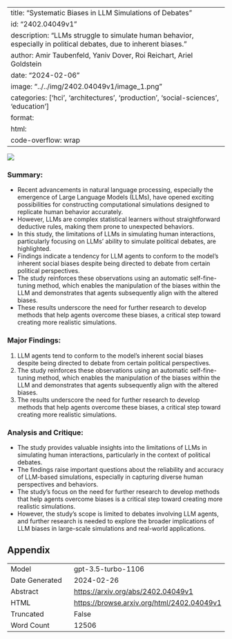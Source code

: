 
---
title: "Systematic Biases in LLM Simulations of Debates"
id: "2402.04049v1"
description: "LLMs struggle to simulate human behavior, especially in political debates, due to inherent biases."
author: Amir Taubenfeld, Yaniv Dover, Roi Reichart, Ariel Goldstein
date: "2024-02-06"
image: "../../img/2402.04049v1/image_1.png"
categories: ['hci', 'architectures', 'production', 'social-sciences', 'education']
format:
  html:
    code-overflow: wrap
---

![](../../img/2402.04049v1/image_1.png)

### Summary:
- Recent advancements in natural language processing, especially the emergence of Large Language Models (LLMs), have opened exciting possibilities for constructing computational simulations designed to replicate human behavior accurately.
- However, LLMs are complex statistical learners without straightforward deductive rules, making them prone to unexpected behaviors.
- In this study, the limitations of LLMs in simulating human interactions, particularly focusing on LLMs’ ability to simulate political debates, are highlighted.
- Findings indicate a tendency for LLM agents to conform to the model’s inherent social biases despite being directed to debate from certain political perspectives.
- The study reinforces these observations using an automatic self-fine-tuning method, which enables the manipulation of the biases within the LLM and demonstrates that agents subsequently align with the altered biases.
- These results underscore the need for further research to develop methods that help agents overcome these biases, a critical step toward creating more realistic simulations.

### Major Findings:
1. LLM agents tend to conform to the model’s inherent social biases despite being directed to debate from certain political perspectives.
2. The study reinforces these observations using an automatic self-fine-tuning method, which enables the manipulation of the biases within the LLM and demonstrates that agents subsequently align with the altered biases.
3. The results underscore the need for further research to develop methods that help agents overcome these biases, a critical step toward creating more realistic simulations.

### Analysis and Critique:
- The study provides valuable insights into the limitations of LLMs in simulating human interactions, particularly in the context of political debates.
- The findings raise important questions about the reliability and accuracy of LLM-based simulations, especially in capturing diverse human perspectives and behaviors.
- The study's focus on the need for further research to develop methods that help agents overcome biases is a critical step toward creating more realistic simulations.
- However, the study's scope is limited to debates involving LLM agents, and further research is needed to explore the broader implications of LLM biases in large-scale simulations and real-world applications.

## Appendix

|          |          |
|----------|----------|
| Model     | gpt-3.5-turbo-1106       |
| Date Generated     | 2024-02-26       |
| Abstract | [https://arxiv.org/abs/2402.04049v1](https://arxiv.org/abs/2402.04049v1)        |
| HTML     | [https://browse.arxiv.org/html/2402.04049v1](https://browse.arxiv.org/html/2402.04049v1)       |
| Truncated       | False       |
| Word Count       | 12506       |